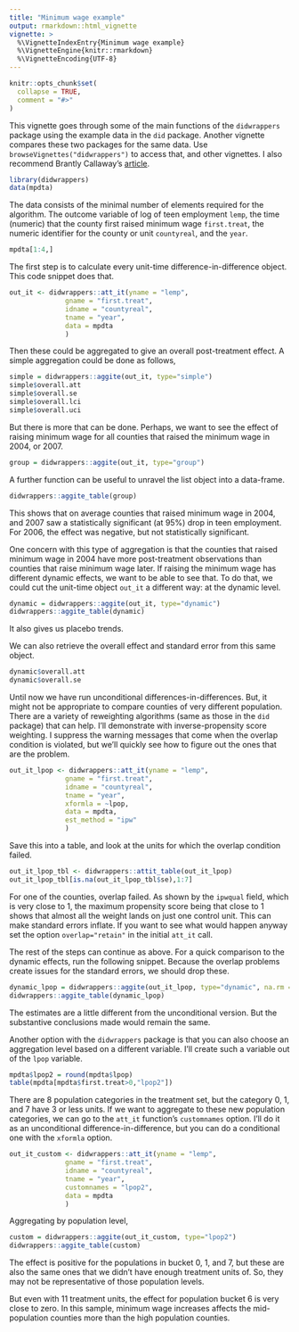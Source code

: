 ```yaml
---
title: "Minimum wage example"
output: rmarkdown::html_vignette
vignette: >
  %\VignetteIndexEntry{Minimum wage example}
  %\VignetteEngine{knitr::rmarkdown}
  %\VignetteEncoding{UTF-8}
---
```


```r
knitr::opts_chunk$set(
  collapse = TRUE,
  comment = "#>"
)
```

This vignette goes through some of the main functions of the `didwrappers` package using the example data in the `did` package. Another vignette compares these two packages for the same data. Use `browseVignettes("didwrappers")` to access that, and other vignettes. I also recommend Brantly Callaway's [article](https://bcallaway11.github.io/did/).  

```r
library(didwrappers)
data(mpdta)
```

The data consists of the minimal number of elements required for the algorithm. The outcome variable of log of teen employment `lemp`, the time (numeric) that the county first raised minimum wage `first.treat`, the numeric identifier for the county or unit `countyreal`, and the `year`. 

```r
mpdta[1:4,]
```

The first step is to calculate every unit-time difference-in-difference object. This code snippet does that.

```r
out_it <- didwrappers::att_it(yname = "lemp",
              gname = "first.treat",
              idname = "countyreal",
              tname = "year",
              data = mpdta
              )
```

Then these could be aggregated to give an overall post-treatment effect. A simple aggregation could be done as follows,

```r
simple = didwrappers::aggite(out_it, type="simple")
simple$overall.att
simple$overall.se
simple$overall.lci
simple$overall.uci
```

But there is more that can be done. Perhaps, we want to see the effect of raising minimum wage for all counties that raised the minimum wage in 2004, or 2007. 

```r
group = didwrappers::aggite(out_it, type="group")
```

A further function can be useful to unravel the list object into a data-frame.

```r
didwrappers::aggite_table(group)
```

This shows that on average counties that raised minimum wage in 2004, and 2007 saw a statistically significant (at 95\%) drop in teen employment. For 2006, the effect was negative, but not statistically significant. 

One concern with this type of aggregation is that the counties that raised minimum wage in 2004 have more post-treatment observations than counties that raise minimum wage later. If raising the minimum wage has different dynamic effects, we want to be able to see that. To do that, we could cut the unit-time object `out_it` a different way: at the dynamic level. 


```r
dynamic = didwrappers::aggite(out_it, type="dynamic")
didwrappers::aggite_table(dynamic)
```

It also gives us placebo trends. 

We can also retrieve the overall effect and standard error from this same object.

```r
dynamic$overall.att
dynamic$overall.se
```


Until now we have run unconditional differences-in-differences. But, it might not be appropriate to compare counties of very different population. There are a variety of reweighting algorithms (same as those in the `did` package) that can help. I'll demonstrate with inverse-propensity score weighting. I suppress the warning messages that come when the overlap condition is violated, but we'll quickly see how to figure out the ones that are the problem. 

```r
out_it_lpop <- didwrappers::att_it(yname = "lemp",
              gname = "first.treat",
              idname = "countyreal",
              tname = "year",
              xformla = ~lpop,
              data = mpdta,
              est_method = "ipw"
              )
```

Save this into a table, and look at the units for which the overlap condition failed. 

```r
out_it_lpop_tbl <- didwrappers::attit_table(out_it_lpop)
out_it_lpop_tbl[is.na(out_it_lpop_tbl$se),1:7]
```

For one of the counties, overlap failed. As shown by the `ipwqual` field, which is very close to 1, the maximum propensity score being that close to 1 shows that almost all the weight lands on just one control unit. This can make standard errors inflate. If you want to see what would happen anyway set the option `overlap="retain"` in the initial `att_it` call. 

The rest of the steps can continue as above. For a quick comparison to the dynamic effects, run the following snippet. Because the overlap problems create issues for the standard errors, we should drop these. 

```r
dynamic_lpop = didwrappers::aggite(out_it_lpop, type="dynamic", na.rm = TRUE)
didwrappers::aggite_table(dynamic_lpop)
```

The estimates are a little different from the unconditional version. But the substantive conclusions made would remain the same. 

Another option with the `didwrappers` package is that you can also choose an aggregation level based on a different variable. I'll create such a variable out of the `lpop` variable. 

```r
mpdta$lpop2 = round(mpdta$lpop)
table(mpdta[mpdta$first.treat>0,"lpop2"])
```

There are 8 population categories in the treatment set, but the category 0, 1, and 7 have 3 or less units. If we want to aggregate to these new population categories, we can go to the `att_it` function's `customnames` option. I'll do it as an unconditional difference-in-difference, but you can do a conditional one with the `xformla` option.


```r
out_it_custom <- didwrappers::att_it(yname = "lemp",
              gname = "first.treat",
              idname = "countyreal",
              tname = "year",
              customnames = "lpop2",
              data = mpdta
              )
```

Aggregating by population level,

```r
custom = didwrappers::aggite(out_it_custom, type="lpop2")
didwrappers::aggite_table(custom)
```

The effect is positive for the populations in bucket 0, 1, and 7, but these are also the same ones that we didn't have enough treatment units of. So, they may not be representative of those population levels. 

But even with 11 treatment units, the effect for population bucket 6 is very close to zero. In this sample, minimum wage increases affects the mid-population counties more than the high population counties. 
